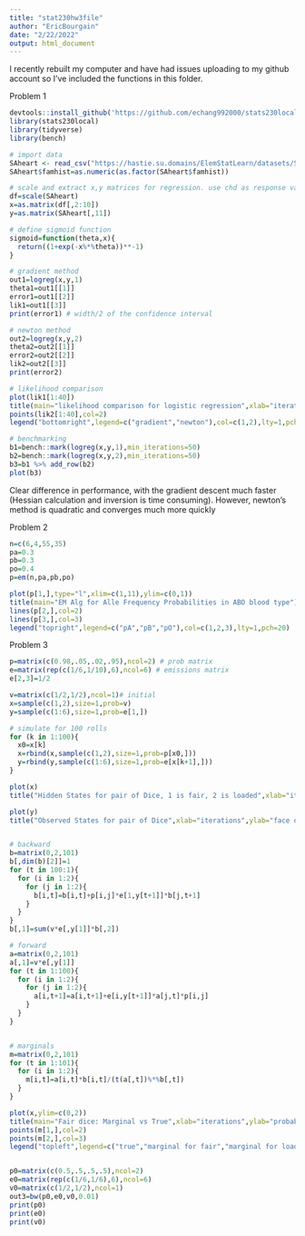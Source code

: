 ```yaml
---
title: "stat230hw3file"
author: "EricBourgain"
date: "2/22/2022"
output: html_document
---
```

I recently rebuilt my computer and have had issues uploading to my github account so I've included the functions in this folder.

Problem 1 


```r
devtools::install_github('https://github.com/echang992000/stats230local',force=TRUE)
library(stats230local)
library(tidyverse)
library(bench)

# import data
SAheart <- read_csv("https://hastie.su.domains/ElemStatLearn/datasets/SAheart.data")
SAheart$famhist=as.numeric(as.factor(SAheart$famhist))

# scale and extract x,y matrices for regression. use chd as response variable according to docs
df=scale(SAheart)
x=as.matrix(df[,2:10])
y=as.matrix(SAheart[,11])

# define sigmoid function
sigmoid=function(theta,x){
  return((1+exp(-x%*%theta))**-1)
}

# gradient method
out1=logreg(x,y,1)
theta1=out1[[1]]
error1=out1[[2]]
lik1=out1[[3]]
print(error1) # width/2 of the confidence interval

# newton method
out2=logreg(x,y,2)
theta2=out2[[1]]
error2=out2[[2]]
lik2=out2[[3]]
print(error2)

# likelihood comparison
plot(lik1[1:40])
title(main="likelihood comparison for logistic regression",xlab="iterations",ylab="likelihood")
points(lik2[1:40],col=2)
legend("bottomright",legend=c("gradient","newton"),col=c(1,2),lty=1,pch=20)

# benchmarking
b1=bench::mark(logreg(x,y,1),min_iterations=50)
b2=bench::mark(logreg(x,y,2),min_iterations=50)
b3=b1 %>% add_row(b2)
plot(b3)

```
Clear difference in performance, with the gradient descent much faster (Hessian calculation and inversion is time consuming). However, newton's method is quadratic and converges much more quickly





Problem 2

```r
n=c(6,4,55,35)
pa=0.3
pb=0.3
po=0.4
p=em(n,pa,pb,po)

plot(p[1,],type="l",xlim=c(1,11),ylim=c(0,1))
title(main="EM Alg for Alle Frequency Probabilities in ABO blood type")
lines(p[2,],col=2)
lines(p[3,],col=3)
legend("topright",legend=c("pA","pB","pO"),col=c(1,2,3),lty=1,pch=20)


```



Problem 3
```r
p=matrix(c(0.98,.05,.02,.95),ncol=2) # prob matrix
e=matrix(rep(c(1/6,1/10),6),ncol=6) # emissions matrix
e[2,3]=1/2

v=matrix(c(1/2,1/2),ncol=1)# initial 
x=sample(c(1,2),size=1,prob=v)
y=sample(c(1:6),size=1,prob=e[1,])

# simulate for 100 rolls
for (k in 1:100){
  x0=x[k]
  x=rbind(x,sample(c(1,2),size=1,prob=p[x0,]))
  y=rbind(y,sample(c(1:6),size=1,prob=e[x[k+1],]))
}

plot(x)
title("Hidden States for pair of Dice, 1 is fair, 2 is loaded",xlab="iterations",ylab="state")

plot(y)
title("Observed States for pair of Dice",xlab="iterations",ylab="face of dice")


# backward
b=matrix(0,2,101)
b[,dim(b)[2]]=1
for (t in 100:1){
  for (i in 1:2){
    for (j in 1:2){
      b[i,t]=b[i,t]+p[i,j]*e[1,y[t+1]]*b[j,t+1]
    }
  }
}
b[,1]=sum(v*e[,y[1]]*b[,2])

# forward
a=matrix(0,2,101)
a[,1]=v*e[,y[1]]
for (t in 1:100){
  for (i in 1:2){
    for (j in 1:2){
      a[i,t+1]=a[i,t+1]+e[i,y[t+1]]*a[j,t]*p[i,j]
    }
  }
}


# marginals
m=matrix(0,2,101)
for (t in 1:101){
  for (i in 1:2){
    m[i,t]=a[i,t]*b[i,t]/(t(a[,t])%*%b[,t])
  }
}

plot(x,ylim=c(0,2))
title(main="Fair dice: Marginal vs True",xlab="iterations",ylab="probability/state")
points(m[1,],col=2)
points(m[2,],col=3)
legend("topleft",legend=c("true","marginal for fair","marginal for loaded"),col=c(1,2,3),lty=1,pch=20)


p0=matrix(c(0.5,.5,.5,.5),ncol=2)
e0=matrix(rep(c(1/6,1/6),6),ncol=6)
v0=matrix(c(1/2,1/2),ncol=1)
out3=bw(p0,e0,v0,0.01)
print(p0)
print(e0)
print(v0)

```
